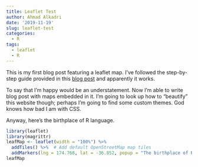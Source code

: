 ```yaml
---
title: Leaflet Test
author: Ahmad Alkadri
date: '2019-11-19'
slug: leaflet-test
categories:
  - R
tags:
  - leaflet
  - R
---
```


This is my first blog post featuring a leaflet map. 
I've followed the step-by-step guide provided in 
this [blog post](https://dieghernan.github.io/201905_Leaflet_R_Jekyll/) and apparently it works. 

To say that I'm happy would be an understatement. 
Now I'm able to write blog post with maps embedded 
in it. I'm going to look up how to "beautify" 
this website though; perhaps I'm going to find 
some custom themes. God knows how bad I am with CSS.

Anyway, here's the birthplace of R language.

```r
library(leaflet)
library(magrittr)
leafMap <- leaflet(width = "100%") %>%
  addTiles() %>%  # Add default OpenStreetMap map tiles
  addMarkers(lng = 174.768, lat = -36.852, popup = "The birthplace of R")
leafMap
```
